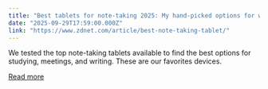 ```yaml
---
title: "Best tablets for note-taking 2025: My hand-picked options for writing notes"
date: "2025-09-29T17:59:00.000Z"
link: "https://www.zdnet.com/article/best-note-taking-tablet/"
---
```


We tested the top note-taking tablets available to find the best options for studying, meetings, and writing. These are our favorites devices.

[Read more](https://www.zdnet.com/article/best-note-taking-tablet/)
